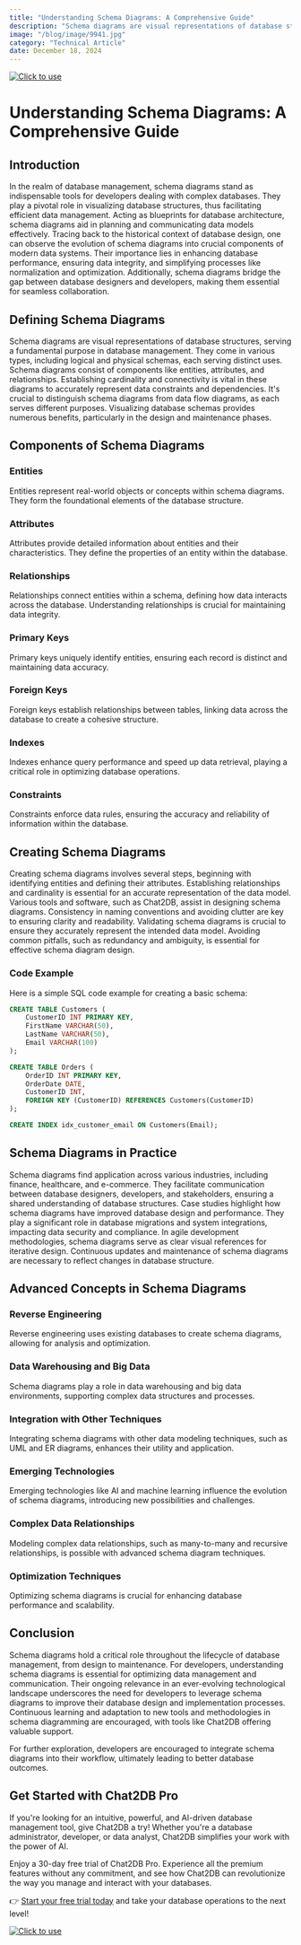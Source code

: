 ```yaml
---
title: "Understanding Schema Diagrams: A Comprehensive Guide"
description: "Schema diagrams are visual representations of database structures, serving a fundamental purpose in database management."
image: "/blog/image/9941.jpg"
category: "Technical Article"
date: December 18, 2024
---
```

[![Click to use](/image/blog/bg/chat2db1.png)](https://app.chat2db.ai/)
# Understanding Schema Diagrams: A Comprehensive Guide


<Authors date="December 18, 2024">
  <Author name="Jing" link="https://chat2db.ai" />
</Authors>

## Introduction

In the realm of database management, schema diagrams stand as indispensable tools for developers dealing with complex databases. They play a pivotal role in visualizing database structures, thus facilitating efficient data management. Acting as blueprints for database architecture, schema diagrams aid in planning and communicating data models effectively. Tracing back to the historical context of database design, one can observe the evolution of schema diagrams into crucial components of modern data systems. Their importance lies in enhancing database performance, ensuring data integrity, and simplifying processes like normalization and optimization. Additionally, schema diagrams bridge the gap between database designers and developers, making them essential for seamless collaboration.

## Defining Schema Diagrams

Schema diagrams are visual representations of database structures, serving a fundamental purpose in database management. They come in various types, including logical and physical schemas, each serving distinct uses. Schema diagrams consist of components like entities, attributes, and relationships. Establishing cardinality and connectivity is vital in these diagrams to accurately represent data constraints and dependencies. It's crucial to distinguish schema diagrams from data flow diagrams, as each serves different purposes. Visualizing database schemas provides numerous benefits, particularly in the design and maintenance phases.

## Components of Schema Diagrams

### Entities
Entities represent real-world objects or concepts within schema diagrams. They form the foundational elements of the database structure.

### Attributes
Attributes provide detailed information about entities and their characteristics. They define the properties of an entity within the database.

### Relationships
Relationships connect entities within a schema, defining how data interacts across the database. Understanding relationships is crucial for maintaining data integrity.

### Primary Keys
Primary keys uniquely identify entities, ensuring each record is distinct and maintaining data accuracy.

### Foreign Keys
Foreign keys establish relationships between tables, linking data across the database to create a cohesive structure.

### Indexes
Indexes enhance query performance and speed up data retrieval, playing a critical role in optimizing database operations.

### Constraints
Constraints enforce data rules, ensuring the accuracy and reliability of information within the database.

## Creating Schema Diagrams

Creating schema diagrams involves several steps, beginning with identifying entities and defining their attributes. Establishing relationships and cardinality is essential for an accurate representation of the data model. Various tools and software, such as Chat2DB, assist in designing schema diagrams. Consistency in naming conventions and avoiding clutter are key to ensuring clarity and readability. Validating schema diagrams is crucial to ensure they accurately represent the intended data model. Avoiding common pitfalls, such as redundancy and ambiguity, is essential for effective schema diagram design.

### Code Example
Here is a simple SQL code example for creating a basic schema:

```sql
CREATE TABLE Customers (
    CustomerID INT PRIMARY KEY,
    FirstName VARCHAR(50),
    LastName VARCHAR(50),
    Email VARCHAR(100)
);

CREATE TABLE Orders (
    OrderID INT PRIMARY KEY,
    OrderDate DATE,
    CustomerID INT,
    FOREIGN KEY (CustomerID) REFERENCES Customers(CustomerID)
);

CREATE INDEX idx_customer_email ON Customers(Email);
```

## Schema Diagrams in Practice

Schema diagrams find application across various industries, including finance, healthcare, and e-commerce. They facilitate communication between database designers, developers, and stakeholders, ensuring a shared understanding of database structures. Case studies highlight how schema diagrams have improved database design and performance. They play a significant role in database migrations and system integrations, impacting data security and compliance. In agile development methodologies, schema diagrams serve as clear visual references for iterative design. Continuous updates and maintenance of schema diagrams are necessary to reflect changes in database structure.

## Advanced Concepts in Schema Diagrams

### Reverse Engineering
Reverse engineering uses existing databases to create schema diagrams, allowing for analysis and optimization.

### Data Warehousing and Big Data
Schema diagrams play a role in data warehousing and big data environments, supporting complex data structures and processes.

### Integration with Other Techniques
Integrating schema diagrams with other data modeling techniques, such as UML and ER diagrams, enhances their utility and application.

### Emerging Technologies
Emerging technologies like AI and machine learning influence the evolution of schema diagrams, introducing new possibilities and challenges.

### Complex Data Relationships
Modeling complex data relationships, such as many-to-many and recursive relationships, is possible with advanced schema diagram techniques.

### Optimization Techniques
Optimizing schema diagrams is crucial for enhancing database performance and scalability.

## Conclusion

Schema diagrams hold a critical role throughout the lifecycle of database management, from design to maintenance. For developers, understanding schema diagrams is essential for optimizing data management and communication. Their ongoing relevance in an ever-evolving technological landscape underscores the need for developers to leverage schema diagrams to improve their database design and implementation processes. Continuous learning and adaptation to new tools and methodologies in schema diagramming are encouraged, with tools like Chat2DB offering valuable support.

For further exploration, developers are encouraged to integrate schema diagrams into their workflow, ultimately leading to better database outcomes.

## Get Started with Chat2DB Pro

If you're looking for an intuitive, powerful, and AI-driven database management tool, give Chat2DB a try! Whether you're a database administrator, developer, or data analyst, Chat2DB simplifies your work with the power of AI.

Enjoy a 30-day free trial of Chat2DB Pro. Experience all the premium features without any commitment, and see how Chat2DB can revolutionize the way you manage and interact with your databases.

👉 [Start your free trial today](https://app.chat2db.ai/) and take your database operations to the next level!

[![Click to use](/image/blog/bg/chat2db.jpg)](https://app.chat2db.ai/)
